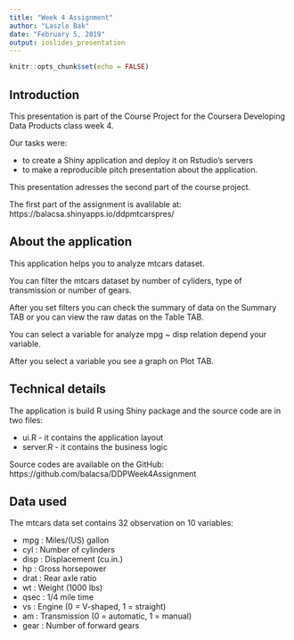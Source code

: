 ---
title: "Week 4 Assignment"
author: "Laszlo Bak"
date: "February 5, 2019"
output: ioslides_presentation
---

```{r setup, include=FALSE, warning=FALSE, error=FALSE, echo=FALSE, message=FALSE}
knitr::opts_chunk$set(echo = FALSE)
```

## Introduction

This presentation is part of the Course Project for the Coursera Developing Data Products class week 4.

Our tasks were:

 * to create a Shiny application and deploy it on Rstudio's servers
 * to make a reproducible pitch presentation about the application.

This presentation adresses the second part of the course project.

The first part of the assignment is avalilable at: https://balacsa.shinyapps.io/ddpmtcarspres/

## About the application

This application helps you to analyze mtcars dataset.

You can filter the mtcars dataset by number of cyliders, type of transmission or number of gears.

After you set filters you can check the summary of data on the Summary TAB or you can view the raw datas on the Table TAB.

You can select a variable for analyze mpg ~ disp relation depend your variable.

After you select a variable you see a graph on Plot TAB.

## Technical details

The application is build R using Shiny package and the source code are in two files:

 * ui.R - it contains the application layout
 * server.R - it contains the business logic
 
Source codes are available on the GitHub: https://github.com/balacsa/DDPWeek4Assignment
 
## Data used

The mtcars data set contains 32 observation on 10 variables:

 * mpg  : Miles/(US) gallon
 * cyl  : Number of cylinders
 * disp : Displacement (cu.in.)
 * hp   : Gross horsepower
 * drat : Rear axle ratio
 * wt   : Weight (1000 lbs)
 * qsec : 1/4 mile time
 * vs   : Engine (0 = V-shaped, 1 = straight)
 * am   : Transmission (0 = automatic, 1 = manual)
 * gear : Number of forward gears
 